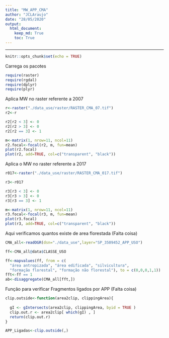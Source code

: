 ```yaml
---
title: "MW_APP_CMA"
author: "JCLAraujo"
date: "28/05/2020"
output: 
  html_document:
    keep_md: True
    toc: True
---
```

---

```r
knitr::opts_chunk$set(echo = TRUE)
```

Carrega os pacotes 
```r
require(raster)
require(rgdal)
require(dplyr)
require(plyr)
```

Aplica MW no raster referente a 2007
```r
r<-raster("./data_use/raster/RASTER_CMA_07.tif")
r2<-r

r2[r2 < 3] <- 0
r2[r2 > 3] <- 0
r2[r2 == 3] <- 1

m<-matrix(1, nrow=11, ncol=11)
r2.focal<-focal(r2, m, fun=mean)
plot(r2.focal)
plot(r2, add=TRUE, col=c("transparent", "black"))
```

Aplica o MW no raster referente a 2017
```r
r017<-raster("./data_use/raster/RASTER_CMA_017.tif")

r3<-r017

r3[r3 < 3] <- 0
r3[r3 > 3] <- 0
r3[r3 == 3] <- 1

m<-matrix(1, nrow=11, ncol=11)
r3.focal<-focal(r3, m, fun=mean)
plot(r3.focal)
plot(r3, add=TRUE, col=c("transparent", "black"))

```

Aqui verificamos quantos existe de area florestada (Falta coisa)
```r
CMA_all<-readOGR(dsn="./data_use",layer="SP_3509452_APP_USO")

ff<-CMA_all@data$CLASSE_USO

ff<-mapvalues(ff, from = c(
  "área antropizada", "área edificada", "silvicultura", 
  "formação florestal", "formação não florestal"), to = c(0,0,0,1,1))
fft<-ff == 1
ab<-disaggregate(CMA_all[fft,])

```

Função para verificar Fragmentos ligados por APP (Falta coisa)
```r
clip.outside<-function(area2clip, clippingArea){
  
  gI <- gIntersects(area2clip, clippingArea, byid = TRUE )
  clip.out.r <- area2clip[ which(gI) , ]
  return(clip.out.r)
}

APP_Ligadas<-clip.outside(,)
```
